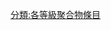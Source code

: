 {{catmore1|[[Wikipedia:聚合物专题|Wikipedia:聚合物专题]]}}
{{Articles by Importance|topic=聚合物|project=聚合物|format=TOC}}
{{emptycat}}

[[分類:各等級聚合物條目|分類:各等級聚合物條目]]